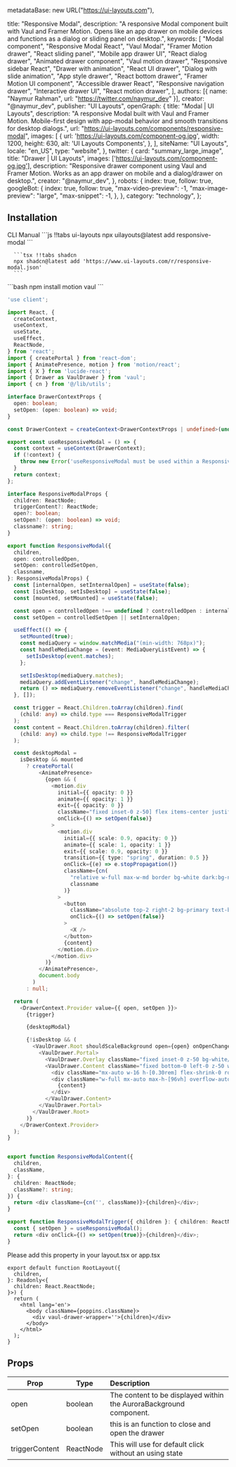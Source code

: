   metadataBase: new URL("https://ui-layouts.com"),

  title: "Responsive Modal",
  description:
    "A responsive Modal component built with Vaul and Framer Motion. Opens like an app drawer on mobile devices and functions as a dialog or sliding panel on desktop.",
  keywords: [
    "Modal component",
    "Responsive Modal React",
    "Vaul Modal",
    "Framer Motion drawer",
    "React sliding panel",
    "Mobile app drawer UI",
    "React dialog drawer",
    "Animated drawer component",
    "Vaul motion drawer",
    "Responsive sidebar React",
    "Drawer with animation",
    "React UI drawer",
    "Dialog with slide animation",
    "App style drawer",
    "React bottom drawer",
    "Framer Motion UI component",
    "Accessible drawer React",
    "Responsive navigation drawer",
    "Interactive drawer UI",
    "React motion drawer",
  ],
  authors: [{ name: "Naymur Rahman", url: "https://twitter.com/naymur_dev" }],
  creator: "@naymur_dev",
  publisher: "UI Layouts",
  openGraph: {
    title: "Modal | UI Layouts",
    description:
      "A responsive Modal built with Vaul and Framer Motion. Mobile-first design with app-modal behavior and smooth transitions for desktop dialogs.",
    url: "https://ui-layouts.com/components/responsive-modal",
    images: [
      {
        url: 'https://ui-layouts.com/component-og.jpg',
        width: 1200,
        height: 630,
        alt: 'UI Layouts Components',
      },
    ],
    siteName: "UI Layouts",
    locale: "en_US",
    type: "website",
  },
  twitter: {
    card: "summary_large_image",
    title: "Drawer | UI Layouts",
    images: ['https://ui-layouts.com/component-og.jpg'],
    description:
      "Responsive drawer component using Vaul and Framer Motion. Works as an app drawer on mobile and a dialog/drawer on desktop.",
    creator: "@naymur_dev",
  },
  robots: {
    index: true,
    follow: true,
    googleBot: {
      index: true,
      follow: true,
      "max-video-preview": -1,
      "max-image-preview": "large",
      "max-snippet": -1,
    },
  },
  category: "technology",
};


<ComponentCodePreview name='responsive-modal' hasReTrigger responsive />

## Installation

<Tabs defaultValue="cli">

  <TabsList className='border-b w-full bg-white justify-start dark:bg-neutral-800 h-11'>
    <TabsTrigger value="cli">CLI</TabsTrigger>
    <TabsTrigger value="manual">Manual</TabsTrigger>
  </TabsList>

  <TabsContent value="cli">
   <CodeWithTabs>
      ```js !!tabs ui-layouts
      npx uilayouts@latest add responsive-modal
      ```

      ```tsx !!tabs shadcn
      npx shadcn@latest add 'https://www.ui-layouts.com/r/responsive-modal.json'
      ```
   </CodeWithTabs>
  </TabsContent>


<TabsContent value="manual" manualType>
```bash
npm install motion vaul
```

```ts drawer.tsx
'use client';

import React, {
  createContext,
  useContext,
  useState,
  useEffect,
  ReactNode,
} from 'react';
import { createPortal } from 'react-dom';
import { AnimatePresence, motion } from 'motion/react';
import { X } from 'lucide-react';
import { Drawer as VaulDrawer } from 'vaul';
import { cn } from '@/lib/utils';

interface DrawerContextProps {
  open: boolean;
  setOpen: (open: boolean) => void;
}

const DrawerContext = createContext<DrawerContextProps | undefined>(undefined);

export const useResponsiveModal = () => {
  const context = useContext(DrawerContext);
  if (!context) {
    throw new Error('useResponsiveModal must be used within a ResponsiveModalProvider');
  }
  return context;
};

interface ResponsiveModalProps {
  children: ReactNode;
  triggerContent?: ReactNode;
  open?: boolean;
  setOpen?: (open: boolean) => void;
  classname?: string;
}

export function ResponsiveModal({
  children,
  open: controlledOpen,
  setOpen: controlledSetOpen,
  classname,
}: ResponsiveModalProps) {
  const [internalOpen, setInternalOpen] = useState(false);
  const [isDesktop, setIsDesktop] = useState(false);
  const [mounted, setMounted] = useState(false);

  const open = controlledOpen !== undefined ? controlledOpen : internalOpen;
  const setOpen = controlledSetOpen || setInternalOpen;

  useEffect(() => {
    setMounted(true);
    const mediaQuery = window.matchMedia("(min-width: 768px)");
    const handleMediaChange = (event: MediaQueryListEvent) => {
      setIsDesktop(event.matches);
    };

    setIsDesktop(mediaQuery.matches);
    mediaQuery.addEventListener("change", handleMediaChange);
    return () => mediaQuery.removeEventListener("change", handleMediaChange);
  }, []);

  const trigger = React.Children.toArray(children).find(
    (child: any) => child.type === ResponsiveModalTrigger
  );
  const content = React.Children.toArray(children).filter(
    (child: any) => child.type !== ResponsiveModalTrigger
  );

  const desktopModal =
    isDesktop && mounted
      ? createPortal(
          <AnimatePresence>
            {open && (
              <motion.div
                initial={{ opacity: 0 }}
                animate={{ opacity: 1 }}
                exit={{ opacity: 0 }}
                className="fixed inset-0 z-50] flex items-center justify-center bg-black/50 backdrop-blur-sm cursor-zoom-out"
                onClick={() => setOpen(false)}
              >
                <motion.div
                  initial={{ scale: 0.9, opacity: 0 }}
                  animate={{ scale: 1, opacity: 1 }}
                  exit={{ scale: 0.9, opacity: 0 }}
                  transition={{ type: "spring", duration: 0.5 }}
                  onClick={(e) => e.stopPropagation()}
                  className={cn(
                    "relative w-full max-w-md border bg-white dark:bg-neutral-900 rounded-lg cursor-default",
                    classname
                  )}
                >
                  <button
                    className="absolute top-2 right-2 bg-primary text-background p-2 border z-[1] rounded-md"
                    onClick={() => setOpen(false)}
                  >
                    <X />
                  </button>
                  {content}
                </motion.div>
              </motion.div>
            )}
          </AnimatePresence>,
          document.body
        )
      : null;

  return (
    <DrawerContext.Provider value={{ open, setOpen }}>
      {trigger}

      {desktopModal}

      {!isDesktop && (
        <VaulDrawer.Root shouldScaleBackground open={open} onOpenChange={setOpen}>
          <VaulDrawer.Portal>
            <VaulDrawer.Overlay className="fixed inset-0 z-50 bg-white/50 dark:bg-black/50 backdrop-blur-sm" />
            <VaulDrawer.Content className="fixed bottom-0 left-0 z-50 w-full max-h-[96%] bg-white dark:bg-neutral-900">
              <div className="mx-auto w-16 h-[0.30rem] flex-shrink-0 rounded-full bg-neutral-600 my-4" />
              <div className="w-full mx-auto max-h-[96vh] overflow-auto px-4 pb-2">
                {content}
              </div>
            </VaulDrawer.Content>
          </VaulDrawer.Portal>
        </VaulDrawer.Root>
      )}
    </DrawerContext.Provider>
  );
}


export function ResponsiveModalContent({
  children,
  className,
}: {
  children: ReactNode;
  className?: string;
}) {
  return <div className={cn('', className)}>{children}</div>;
}

export function ResponsiveModalTrigger({ children }: { children: ReactNode }) {
  const { setOpen } = useResponsiveModal();
  return <div onClick={() => setOpen(true)}>{children}</div>;
}
```
</TabsContent>
</Tabs>


Please add this property in your layout.tsx or app.tsx

```tsx
export default function RootLayout({
  children,
}: Readonly<{
  children: React.ReactNode;
}>) {
  return (
    <html lang='en'>
      <body className={poppins.className}>
        <div vaul-drawer-wrapper=''>{children}</div>
      </body>
    </html>
  );
}
```

## Props

| Prop           | Type      | Description                                                        |
| -------------- | --------- | :----------------------------------------------------------------- |
| open           | boolean   | The content to be displayed within the AuroraBackground component. |
| setOpen        | boolean   | this is an function to close and open the drawer                   |
| triggerContent | ReactNode | This will use for default click without an using state             |


